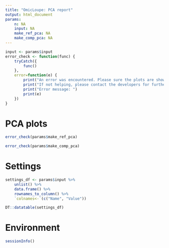 ```yaml
---
title: "OmicLoupe: PCA report"
output: html_document
params:
    n: NA
    input: NA
    make_ref_pca: NA
    make_comp_pca: NA
---
```


```r
input <- params$input
error_check <- function(func) {
    tryCatch({
        func()
    },
    error=function(e) {
        print("An error was encountered. Please sure the plots are showing up correctly in OmicLoupe before export.")
        print("If not helping, please contact the developers for further support")
        print("Error message: ")
        print(e)
    })
}
```

# PCA plots

```r
error_check(params$make_ref_pca)
```

```r
error_check(params$make_comp_pca)
```

# Settings 

```r
settings_df <- params$input %>% 
    unlist() %>% 
    data.frame() %>% 
    rownames_to_column() %>% 
    `colnames<-`(c("Name", "Value"))

DT::datatable(settings_df)
```

# Environment

```r
sessionInfo()
```
